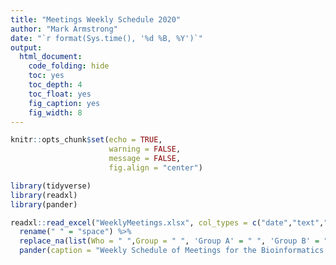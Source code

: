 ```yaml
---
title: "Meetings Weekly Schedule 2020"
author: "Mark Armstrong"
date: "`r format(Sys.time(), '%d %B, %Y')`"
output:
  html_document: 
    code_folding: hide
    toc: yes
    toc_depth: 4
    toc_float: yes
    fig_caption: yes
    fig_width: 8
---
```



```r
knitr::opts_chunk$set(echo = TRUE,
					  warning = FALSE, 
					  message = FALSE,
					  fig.align = "center")
```


```r
library(tidyverse)
library(readxl)
library(pander)
```

```r

readxl::read_excel("WeeklyMeetings.xlsx", col_types = c("date","text","text","text","text","text","text","text")) %>%
  rename(" " = "space") %>%
  replace_na(list(Who = " ",Group = " ", 'Group A' = " ", 'Group B' = " ", 'Group C' = " ", ' ' = "|")) %>%
  pander(caption = "Weekly Schedule of Meetings for the Bioinformatics Hub", split.table = Inf)
  

```

